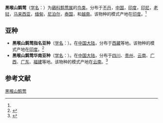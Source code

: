 {{Speciesbox
| name = 黑喉山鹪莺
| status = LC | status_system = iucn3.1
| status_ref = <ref  name=iucn>{{IUCN2010|version=2010.3| assessors = [[BirdLife_International|BirdLife International]] | year = 2009 | id = 148169 | title = Prinia atrogularis  |downloaded = 2010-10-20}}</ref>
| image = 
| genus = Prinia
| species = atrogularis
| authority = (Horsfield et Moore 1854)<ref name='id3736'>{{cite web| url =http://www.bioinfo.cn/db05/BjdwSpecies.php?action=view&id=3736| title =黑喉山鹪莺| work =《中国动物物种编目数据库》| publisher =中国科学院微生物研究所| author =中国科学院动物研究所| accessdate =2009-04-04| deadurl =yes| archiveurl =https://web.archive.org/web/20160305040154/http://www.bioinfo.cn/db05/BjdwSpecies.php?action=view&id=3736| archivedate =2016-03-05}}</ref>
}}

'''黑喉山鹪莺'''（[[学名|学名]]：{{lang|la|''Prinia atrogularis''}}）为[[鶲科|鶲科]][[鹪莺属|鹪莺属]]的[[鸟类|鸟类]]。分布于[[不丹|不丹]]，[[中国|中国]]，[[印度|印度]]，[[印尼|印尼]]，[[老挝|老挝]]，[[马来西亚|马来西亚]]，[[缅甸|缅甸]]，[[尼泊尔|尼泊尔]]，[[泰国|泰国]]，和[[越南|越南]]。该物种的模式产地在[[印度|印度]]。<ref name='id3736'/>

==亚种==
*'''黑喉山鹪莺指名亚种'''（[[学名|学名]]：{{lang|la|''Prinia atrogularis atrogularis''}}）。在[[中国大陆|中国大陆]]，分布于[[西藏|西藏]]等地。该物种的模式产地在[[印度|印度]]。<ref name='id3737'>{{cite web| url =http://www.bioinfo.cn/db05/BjdwSpecies.php?action=view&id=3737| title =黑喉山鹪莺指名亚种| work =《中国动物物种编目数据库》| publisher =中国科学院微生物研究所| author =中国科学院动物研究所| accessdate =2009-04-04| archive-date =2016-03-05| archive-url =https://web.archive.org/web/20160305075616/http://www.bioinfo.cn/db05/BjdwSpecies.php?action=view&id=3737| dead-url =yes}}</ref>
*'''黑喉山鹪莺华南亚种'''（[[学名|学名]]：{{lang|la|''Prinia atrogularis superciliaris''}}）。在[[中国大陆|中国大陆]]，分布于[[四川|四川]]、[[贵州|贵州]]、[[云南|云南]]、[[广西|广西]]、[[广东|广东]]、[[福建|福建]]等地。该物种的模式产地在[[云南|云南]]。<ref name='id3738'>{{cite web| url =http://www.bioinfo.cn/db05/BjdwSpecies.php?action=view&id=3738| title =黑喉山鹪莺华南亚种| work =《中国动物物种编目数据库》| publisher =中国科学院微生物研究所| author =中国科学院动物研究所| accessdate =2009-04-04| deadurl =yes| archiveurl =https://web.archive.org/web/20160305061054/http://www.bioinfo.cn/db05/BjdwSpecies.php?action=view&id=3738| archivedate =2016-03-05}}</ref>

== 参考文献 ==
{{reflist}}
{{commons|Prinia  atrogularis}}

{{Wikispecies|Prinia atrogularis}}
{{Taxonbar|from=Q3726278}}

[[Category:鹪莺属|黑喉山鹪莺]]


{{雀形目小作品}}